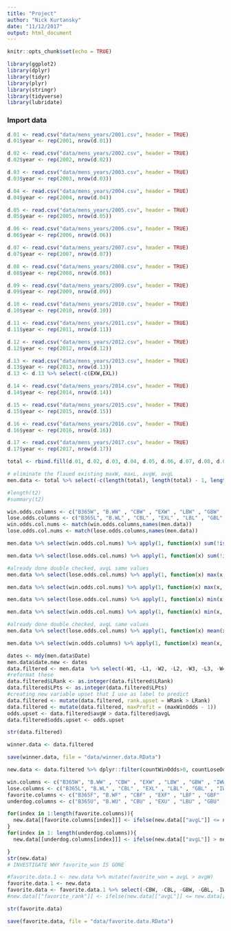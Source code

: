 ```yaml
---
title: "Project"
author: "Nick Kurtansky"
date: "11/12/2017"
output: html_document
---
```


```r
knitr::opts_chunk$set(echo = TRUE)
```

```r
library(ggplot2)
library(dplyr)
library(tidyr)
library(plyr)
library(stringr)
library(tidyverse)
library(lubridate)

```

### Import data
```r
d.01 <- read.csv("data/mens_years/2001.csv", header = TRUE)
d.01$year <- rep(2001, nrow(d.01))

d.02 <- read.csv("data/mens_years/2002.csv", header = TRUE)
d.02$year <- rep(2002, nrow(d.02))

d.03 <- read.csv("data/mens_years/2003.csv", header = TRUE)
d.03$year <- rep(2003, nrow(d.03))

d.04 <- read.csv("data/mens_years/2004.csv", header = TRUE)
d.04$year <- rep(2004, nrow(d.04))

d.05 <- read.csv("data/mens_years/2005.csv", header = TRUE)
d.05$year <- rep(2005, nrow(d.05))

d.06 <- read.csv("data/mens_years/2006.csv", header = TRUE)
d.06$year <- rep(2006, nrow(d.06))

d.07 <- read.csv("data/mens_years/2007.csv", header = TRUE)
d.07$year <- rep(2007, nrow(d.07))

d.08 <- read.csv("data/mens_years/2008.csv", header = TRUE)
d.08$year <- rep(2008, nrow(d.08))

d.09 <- read.csv("data/mens_years/2009.csv", header = TRUE)
d.09$year <- rep(2009, nrow(d.09))

d.10 <- read.csv("data/mens_years/2010.csv", header = TRUE)
d.10$year <- rep(2010, nrow(d.10))

d.11 <- read.csv("data/mens_years/2011.csv", header = TRUE)
d.11$year <- rep(2011, nrow(d.11))

d.12 <- read.csv("data/mens_years/2012.csv", header = TRUE)
d.12$year <- rep(2012, nrow(d.12))

d.13 <- read.csv("data/mens_years/2013.csv", header = TRUE)
d.13$year <- rep(2013, nrow(d.13))
d.13 <- d.13 %>% select(-c(EXW,EXL))

d.14 <- read.csv("data/mens_years/2014.csv", header = TRUE)
d.14$year <- rep(2014, nrow(d.14))

d.15 <- read.csv("data/mens_years/2015.csv", header = TRUE)
d.15$year <- rep(2015, nrow(d.15))

d.16 <- read.csv("data/mens_years/2016.csv", header = TRUE)
d.16$year <- rep(2016, nrow(d.16))

d.17 <- read.csv("data/mens_years/2017.csv", header = TRUE)
d.17$year <- rep(2017, nrow(d.17))

total <- rbind.fill(d.01, d.02, d.03, d.04, d.05, d.06, d.07, d.08, d.09, d.10, d.11, d.12, d.13, d.14, d.15, d.16, d.17)
```

```r
# eliminate the flaued existing maxW, maxL, avgW, avgL
men.data <- total %>% select(-c(length(total), length(total) - 1, length(total) - 2, length(total) - 3))
```

```r
#length(t2)
#summary(t2)
```



```r
win.odds.columns <- c("B365W", "B.WW" , "CBW" , "EXW" , "LBW" , "GBW" , "IWW" , "PSW" , "SBW" , "SJW" , "UBW" )
lose.odds.columns <- c("B365L", "B.WL" , "CBL" , "EXL" , "LBL" , "GBL" , "IWL" , "PSL" , "SBL" , "SJL" , "UBL" ) 
win.odds.col.nums <- match(win.odds.columns,names(men.data))
lose.odds.col.nums <- match(lose.odds.columns,names(men.data))

men.data %>% select(win.odds.col.nums) %>% apply(1, function(x) sum(!is.na(x))) -> men.data$countWinOdds

men.data %>% select(lose.odds.col.nums) %>% apply(1, function(x) sum(!is.na(x))) -> men.data$countLoseOdds

#already done double checked, avgL same values
men.data %>% select(lose.odds.col.nums) %>% apply(1, function(x) max(x, na.rm = T) )-> men.data$maxLoseOdds

men.data %>% select(win.odds.col.nums) %>% apply(1, function(x) max(x, na.rm = T) )-> men.data$maxWinOdds

men.data %>% select(lose.odds.col.nums) %>% apply(1, function(x) min(x, na.rm = T) )-> men.data$minLoseOdds

men.data %>% select(win.odds.col.nums) %>% apply(1, function(x) min(x, na.rm = T) )-> men.data$minWinOdds

#already done double checked, avgL same values
men.data %>% select(lose.odds.col.nums) %>% apply(1, function(x) mean(x, na.rm = T) )-> men.data$avgL

men.data %>% select(win.odds.columns) %>% apply(1, function(x) mean(x, na.rm = T) )-> men.data$avgW

```

```r
dates <- mdy(men.data$Date)
men.data$date.new <- dates
data.filtered <- men.data  %>% select(-W1, -L1, -W2, -L2, -W3, -L3, -W4, -L4, -W5, -L5, -Wsets, -Lsets,  -Date, -Winner, -Loser, -Comment)
#reformat these 
data.filtered$LRank <- as.integer(data.filtered$LRank)
data.filtered$LPts <- as.integer(data.filtered$LPts)
#creating new variable upset that I use as label to predict
data.filtered <- mutate(data.filtered, rank.upset = WRank > LRank)
data.filtered <- mutate(data.filtered, maxProfit = (maxWinOdds - 1))
odds.upset <- data.filtered$avgW > data.filtered$avgL
data.filtered$odds.upset <- odds.upset

str(data.filtered)

winner.data <- data.filtered

```
```r
save(winner.data, file = "data/winner.data.RData")

```


```r
new.data <- data.filtered %>% dplyr::filter(countWinOdds>0, countLoseOdds >0)

win.columns <- c("B365W", "B.WW" , "CBW" , "EXW" , "LBW" , "GBW" , "IWW" , "PSW" , "SBW" , "SJW" , "UBW", "WRank", "countWinOdds" , "avgW", "maxWinOdds", "minWinOdds")
lose.columns <- c("B365L", "B.WL" , "CBL" , "EXL" , "LBL" , "GBL" , "IWL" , "PSL" , "SBL" , "SJL" , "UBL" , "LRank", "countLoseOdds", "avgL", "maxLoseOdds", "minLoseOdds") 
favorite.columns <- c("B365F", "B.WF" , "CBF" , "EXF" , "LBF" , "GBF" , "IWF" , "PSF" , "SBF" , "SJF" , "UBF", "FRank", "FcountOdds","avgF", "FMaxOdds","FMinOdds" )
underdog.columns <- c("B365U", "B.WU" , "CBU" , "EXU" , "LBU" , "GBU" , "IWU" , "PSU" , "SBU" , "SJU" , "UBU" , "URank", "UcountOdds", "avgU", "UMaxOdds", "UMinOdds")

for(index in 1:length(favorite.columns)){
  new.data[[favorite.columns[index]]] <- ifelse(new.data[["avgL"]] <= new.data[["avgW"]], new.data[[lose.columns[index]]], new.data[[win.columns[index]]])
}
for(index in 1: length(underdog.columns)){
  new.data[[underdog.columns[index]]] <- ifelse(new.data[["avgL"]] > new.data[["avgW"]], new.data[[lose.columns[index]]], new.data[[win.columns[index]]])

}
str(new.data)
# INVESTIGATE WHY favorite_won IS GONE

#favorite.data.1 <- new.data %>% mutate(favorite_won = avgL > avgW)
favorite.data.1 <- new.data
favorite.data <- favorite.data.1 %>% select(-CBW, -CBL, -GBW, -GBL, -IWW, -IWL, -SBW, -SBL, -B365W, -B365L, -B.WW, -B.WL, -EXW, -EXL, -PSW, -PSL, -WPts, -LPts, - UBW, -UBL, -LBW, -LBL, -SJW, -SJL , -WRank, -LRank, -avgW, -avgL, -countWinOdds, -countLoseOdds, -maxLoseOdds, -minLoseOdds - maxWinOdds, -minWinOdds)
#new.data[["favorite_rank"]] <- ifelse(new.data[["avgL"]] <= new.data[["avgW"]], new.data[["LRank"]], new.data[["WRank"]])
```


```r
str(favorite.data)
```




```r
save(favorite.data, file = "data/favorite.data.RData")
```

